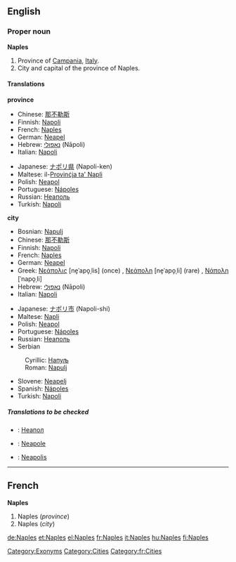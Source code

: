 ==English==

===Proper noun===
{{wikipedia}}
'''Naples'''

#Province of [[Campania]], [[Italy]].
#City and capital of the province of Naples.<!--encyclopedic information:, with a metropolitan population of more than 2,300,000.-->

====Translations====
'''province'''
{{top}}
*Chinese: [[那不勒斯]]
*Finnish: [[Napoli]]
*French: [[Naples#French|Naples]]
*German: [[Neapel]] {{n}}
*Hebrew: [[נאפולי]] (Nāpoli) {{f}}
*Italian: [[Napoli]]
{{mid}}
*Japanese: [[ナポリ県]] (Napoli-ken)
*Maltese: il-[[Provinċja ta' Napli]]
*Polish: [[Neapol]] {{m}}
*Portuguese: [[Nápoles]]
*Russian: [[Неаполь]] {{m}}
*Turkish: [[Napoli]]
{{bottom}}

'''city'''
{{top}}
*Bosnian: [[Napulj#Bosnian|Napulj]] {{m}}
*Chinese: [[那不勒斯]]
*Finnish: [[Napoli]]
*French: [[Naples#French|Naples]]
*German: [[Neapel]] {{n}}
*Greek: [[Νεάπολις]] [ne̞ˈapo̞ˌlis] (once) {{f}}, [[Νεάπολη]] [ne̞ˈapo̞ˌli] (rare) {{f}}, [[Νάπολη]] [ˈnapo̞ˌli] {{f}}
*Hebrew: [[נאפולי]] (Nāpoli) {{f}}
*Italian: [[Napoli]] {{f}}
{{mid}}
*Japanese: [[ナポリ市]] (Napoli-shi)
*Maltese: [[Napli]]
*Polish: [[Neapol]] {{m}}
*Portuguese: [[Nápoles]]
*Russian: [[Неаполь]] {{m}}
*Serbian
:Cyrillic: [[Напуљ#Serbian|Напуљ]] {{m}}
:Roman: [[Napulj#Serbian|Napulj]] {{m}}
*Slovene: [[Neapelj]] {{m}}
*Spanish: [[Nápoles]]
*Turkish: [[Napoli]]
{{bottom}}

=====Translations to be checked=====
<!--Remove this section once all of the translations below have been moved into the tables above.-->
{{checktrans}}

*{{ttbc|Bulgarian}}: [[Неапол]]
*{{ttbc|Interlingua}}: [[Neapole]]
*{{ttbc|Latin}}: [[Neapolis]]


[[Category:Exonyms]]
[[Category:Cities]]
[[Category:fr:Cities]]

----

==French==
'''Naples'''

#Naples (''province'')
#Naples (''city'')

[[de:Naples]]
[[et:Naples]]
[[el:Naples]]
[[fr:Naples]]
[[it:Naples]]
[[hu:Naples]]
[[fi:Naples]]